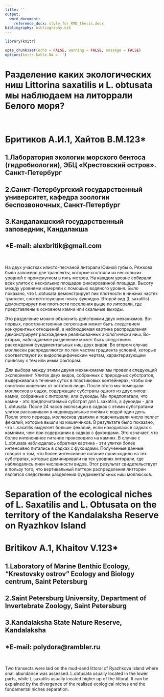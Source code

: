 ```yaml
---
title: ''
output:
  word_document:
    reference_docx: style_for_RMD_thesis.docx
bibliography: bibliography.bib
---
```


```r

library(knitr)

opts_chunk$set(echo = FALSE, warning = FALSE, message = FALSE)
options(knitr.kable.NA = '')
```

# Разделение каких экологических ниш Littorina saxatilis и L. obtusata мы наблюдаем на литоррали Белого моря?

&nbsp;

# Бритиков А.И.1, Хайтов В.М.󠆺123*

## 1.Лаборатория экологии морского бентоса (гидробиологии), ЭБЦ «Крестовский остров». Санкт-Петербург
## 2.Санкт-Петербургский государственный университет, кафедра зоологии беспозвоночных, Санкт-Петербург 
## 3.Кандалакшский государственный заповедник, Кандалакша
## *E-mail: alexbritik@gmail.com

&nbsp;

На двух участках илисто-песчаной литорали Южной губы о. Ряжкова было заложено две трансекты, которые состояли из нескольких уровней с промежутком в пять метров. На каждом уровне собирали всех улиток с нескольких площадок фиксированной площади. Высоту между уровнями измеряли с помощью водяного уровня. Было показано, что L.obtusata демонстрирует пик плотности в нижних частях трансект, соответствующих поясу фукоидов. Второй вид (L.saxatilis) демонстрирует пик плотности поселения выше по литорали, где представлены в основном камни или скальные выходы. 

Это разделение можно объяснить действиями  двух механизмов. Во-первых, пространственная сегрегация может быть следствием конкурентных отношений, а наблюдаемая картина распределения демонстрирует расхождение реализованных экологически ниш. Во-вторых, наблюдаемое разделение может быть следствием расхождения фундаментальных ниш двух видов. Во втором случае моллюски распределяются по тем частям градиента условий, которые соответствуют их видоспецифическим чертам, характеризующим привязку к тем или иным факторам. 

Для выбора между этими двумя механизмами мы провели следующий эксперимент. Улиток двух видов, собранных с природных субстратов, выдерживали в течение суток в пластиковых контейнерах, чтобы они очистили кишечник от остатков пищи.  После этого мы помещали моллюсков в садки, содержащие субстраты одного из двух типов: камни, собранные с литорали, или фукоиды. Мы предполагали, что камни - это предпочитаемый субстрат для L.saxatilis, а фукоиды - для L.obtusata.  После 24 часов экспозиции в садках с этими субстратами улиток рассаживали в индивидуальные ячейки с водой один день. После этого периода, моллюсков удаляли  и подсчитывали число пеллет фекалий, которые вышли из кишечников. В результате было показано, что L.saxatilis выделяет больше фекалий, если находилась в садках с камнями, чем при содержании в садках с фукоидами. Это означает, что более интенсивное питание происходило на камнях. В случае с L.obtusata наблюдалась обратная картина - эти улитки более интенсивно питались в садках с фукоидами. Полученные данные говорят о том, что более интенсивное питание происходило на тех субстратах, которые доминировали на тех уровнях литорали, где наблюдались пики численности видов. Этот результат свидетельствует в пользу того, что вертикальный паттерн распределения литторин является следствием разделения фундаментальных ниш моллюсков. 

# Separation of the ecological niches of L. Saxatilis and L. Obtusata on the territory of the Kandalaksha Reserve on Ryazhkov Island

# Britikov A.1, Khaitov V.123*
## 1.Laboratory of Marine Benthic Ecology, “Krestovsky ostrov” Ecology and Biology centrum, Saint Petersburg 
## 2.Saint Petersburg University, Department of Invertebrate Zoology, Saint Petersburg 
## 3.Kandalaksha State Nature Reserve, Kandalaksha 
## *E-mail: polydora@rambler.ru 

&nbsp;

Two transects were laid on the mud-sand littoral of Ryazhkova Island where snail abundance was assessed. L.obtusata usually located in the lower parts,  while L.saxatilis usually located higher up of the littoral. It can be explained by the divergence of the realised ecological niches and the fundamental niches separation.



